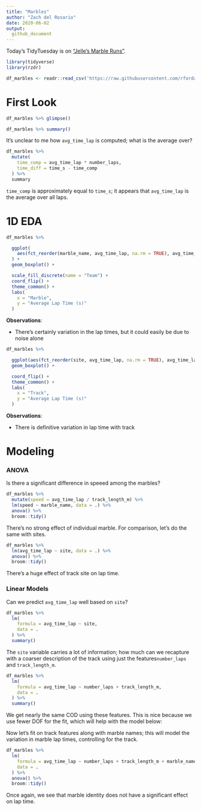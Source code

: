 ```yaml
---
title: "Marbles"
author: "Zach del Rosario"
date: 2020-06-02
output:
  github_document
---
```


Today's TidyTuesday is on ["Jelle's Marble Runs"](https://github.com/rfordatascience/tidytuesday/tree/master/data/2020/2020-06-02).

```r
library(tidyverse)
library(rzdr)

df_marbles <- readr::read_csv('https://raw.githubusercontent.com/rfordatascience/tidytuesday/master/data/2020/2020-06-02/marbles.csv')
```

# First Look
<!-- -------------------------------------------------- -->

```r
df_marbles %>% glimpse()
```

```r
df_marbles %>% summary()
```

It's unclear to me how `avg_time_lap` is computed; what is the average over?

```r
df_marbles %>%
  mutate(
    time_comp = avg_time_lap * number_laps,
    time_diff = time_s - time_comp
  ) %>%
  summary
```

`time_comp` is approximately equal to `time_s`; it appears that `avg_time_lap` is the average over all laps.

# 1D EDA
<!-- -------------------------------------------------- -->

```r
df_marbles %>%

  ggplot(
    aes(fct_reorder(marble_name, avg_time_lap, na.rm = TRUE), avg_time_lap, fill = team_name)
  ) +
  geom_boxplot() +

  scale_fill_discrete(name = "Team") +
  coord_flip() +
  theme_common() +
  labs(
    x = "Marble",
    y = "Average Lap Time (s)"
  )
```

**Observations**:

- There's certainly variation in the lap times, but it could easily be due to noise alone

```r
df_marbles %>%

  ggplot(aes(fct_reorder(site, avg_time_lap, na.rm = TRUE), avg_time_lap)) +
  geom_boxplot() +

  coord_flip() +
  theme_common() +
  labs(
    x = "Track",
    y = "Average Lap Time (s)"
  )
```

**Observations**:

- There is definitive variation in lap time with track

# Modeling
<!-- -------------------------------------------------- -->

### ANOVA
<!-- ------------------------- -->

Is there a significant difference in speeed among the marbles?

```r
df_marbles %>%
  mutate(speed = avg_time_lap / track_length_m) %>%
  lm(speed ~ marble_name, data = .) %>%
  anova() %>%
  broom::tidy()
```

There's no strong effect of individual marble. For comparison, let's do the same
with sites.

```r
df_marbles %>%
  lm(avg_time_lap ~ site, data = .) %>%
  anova() %>%
  broom::tidy()
```

There's a huge effect of track site on lap time.

### Linear Models
<!-- ------------------------- -->

Can we predict `avg_time_lap` well based on `site`?

```r
df_marbles %>%
  lm(
    formula = avg_time_lap ~ site,
    data = .
  ) %>%
  summary()
```

The `site` variable carries a lot of information; how much can we recapture with
a coarser description of the track using just the features`number_laps` and
`track_length_m`.

```r
df_marbles %>%
  lm(
    formula = avg_time_lap ~ number_laps + track_length_m,
    data = .
  ) %>%
  summary()
```

We get nearly the same COD using these features. This is nice because we use
fewer DOF for the fit, which will help with the model below:

Now let's fit on track features along with marble names; this will model the
variation in marble lap times, controlling for the track.

```r
df_marbles %>%
  lm(
    formula = avg_time_lap ~ number_laps + track_length_m + marble_name,
    data = .
  ) %>%
  anova() %>%
  broom::tidy()
```

Once again, we see that marble identity does not have a significant effect on lap time.
